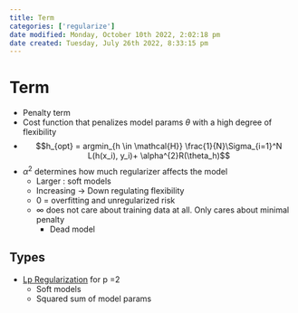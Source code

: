 ```yaml
---
title: Term
categories: ['regularize']
date modified: Monday, October 10th 2022, 2:02:18 pm
date created: Tuesday, July 26th 2022, 8:33:15 pm
---
```


# Term
- Penalty term
- Cost function that penalizes model params $\theta$ with a high degree of flexibility
- $$h_{opt} = argmin_{h \in \mathcal{H}} \frac{1}{N}\Sigma_{i=1}^N L(h(x_i), y_i)+ \alpha^{2}R(\theta_h)$$
- $\alpha^2$ determines how much regularizer affects the model
	- Larger : soft models
	- Increasing -> Down regulating flexibility
	- 0 = overfitting and unregularized risk
	- $\infty$ does not care about training data at all. Only cares about minimal penalty
		- Dead model

## Types
- [Lp Regularization](Lp%20Regularization.qmd) for p =2
	- Soft models
	- Squared sum of model params



